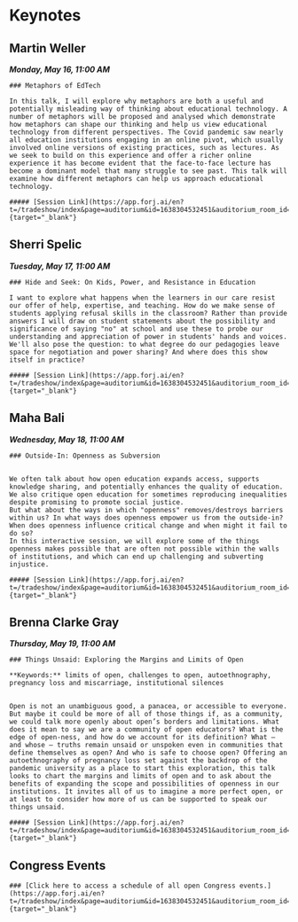 # Keynotes {-}



## Martin Weller {-}

***Monday, May 16, 11:00 AM***

```block
### Metaphors of EdTech

In this talk, I will explore why metaphors are both a useful and potentially misleading way of thinking about educational technology. A number of metaphors will be proposed and analysed which demonstrate how metaphors can shape our thinking and help us view educational technology from different perspectives. The Covid pandemic saw nearly all education institutions engaging in an online pivot, which usually involved online versions of existing practices, such as lectures. As we seek to build on this experience and offer a richer online experience it has become evident that the face-to-face lecture has become a dominant model that many struggle to see past. This talk will examine how different metaphors can help us approach educational technology.  

##### [Session Link](https://app.forj.ai/en?t=/tradeshow/index&page=auditorium&id=1638304532451&auditorium_room_id=1647886846001){target="_blank"}
```

## Sherri Spelic {-}

***Tuesday, May 17, 11:00 AM***

```block
### Hide and Seek: On Kids, Power, and Resistance in Education

I want to explore what happens when the learners in our care resist our offer of help, expertise, and teaching. How do we make sense of students applying refusal skills in the classroom? Rather than provide answers I will draw on student statements about the possibility and significance of saying "no" at school and use these to probe our understanding and appreciation of power in students' hands and voices. We'll also pose the question: to what degree do our pedagogies leave space for negotiation and power sharing? And where does this show itself in practice?

##### [Session Link](https://app.forj.ai/en?t=/tradeshow/index&page=auditorium&id=1638304532451&auditorium_room_id=1647886846001){target="_blank"}
```

## Maha Bali {-}

***Wednesday, May 18, 11:00 AM***

```block
### Outside-In: Openness as Subversion


We often talk about how open education expands access, supports knowledge sharing, and potentially enhances the quality of education. We also critique open education for sometimes reproducing inequalities despite promising to promote social justice.  
But what about the ways in which "openness" removes/destroys barriers within us? In what ways does openness empower us from the outside-in? When does openness influence critical change and when might it fail to do so?  
In this interactive session, we will explore some of the things openness makes possible that are often not possible within the walls of institutions, and which can end up challenging and subverting injustice.

##### [Session Link](https://app.forj.ai/en?t=/tradeshow/index&page=auditorium&id=1638304532451&auditorium_room_id=1647886846001){target="_blank"}
```

## Brenna Clarke Gray {-}

***Thursday, May 19, 11:00 AM***

```block
### Things Unsaid: Exploring the Margins and Limits of Open

**Keywords:** limits of open, challenges to open, autoethnography, pregnancy loss and miscarriage, institutional silences


Open is not an unambiguous good, a panacea, or accessible to everyone. But maybe it could be more of all of those things if, as a community, we could talk more openly about open’s borders and limitations. What does it mean to say we are a community of open educators? What is the edge of open-ness, and how do we account for its definition? What — and whose — truths remain unsaid or unspoken even in communities that define themselves as open? And who is safe to choose open? Offering an autoethnography of pregnancy loss set against the backdrop of the pandemic university as a place to start this exploration, this talk looks to chart the margins and limits of open and to ask about the benefits of expanding the scope and possibilities of openness in our institutions. It invites all of us to imagine a more perfect open, or at least to consider how more of us can be supported to speak our things unsaid.

##### [Session Link](https://app.forj.ai/en?t=/tradeshow/index&page=auditorium&id=1638304532451&auditorium_room_id=1647886846001){target="_blank"}
```

## Congress Events {-}

```block

### [Click here to access a schedule of all open Congress events.](https://app.forj.ai/en?t=/tradeshow/index&page=auditorium&id=1638304532451&auditorium_room_id=1647886187226){target="_blank"}

```